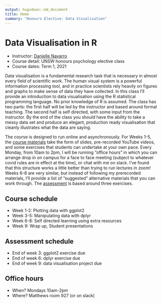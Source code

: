 ```yaml
---
output: hugodown::md_document
title: Home
summary: "Honours Elective: Data Visualisation"
---
```


# Data Visualisation in R

- Instructor: [Danielle Navarro](https://djnavarro.net)
- Course detail: UNSW honours psychology elective class
- Course dates: Term 1, 2021

Data visualisation is a fundamental research task that is necessary in almost every field of scientific work. The human visual system is a powerful information processing tool, and in practice scientists rely heavily on figures and graphs to make sense of data they have collected. In this class I'll provide an introduction to data visualisation using the R statistical programming language. No prior knowledge of R is assumed. The class has two parts: the first half will be led by the instructor and based around formal teaching. The second half is self directed, with some input from the instructor. By the end of the class you should have the ability to take a messy data set and produce an elegant, production ready visualisation that cleanly illustrates what the data are saying.

The course is designed to run online and asynchronously. For Weeks 1-5, the [course materials](/materials) take the form of slides, pre-recorded YouTube videos, and some exercises that students can undertake at your own pace. Every Monday, from 10am to 2pm, I will be running "office hours" in which you can arrange drop in on campus for a face to face meeting (subject to whatever covid rules are in effect at the time), or chat with me on slack. I've found that this structure works a little better than trying to run lectures in zoom! Weeks 6-8 are very similar, but instead of following my prerecorded materials, I'll provide a list of "suggested" alternative materials that you can work through. The [assessment](/assessment) is based around three exercises.


## Course schedule

- Week 1-2: Plotting data with ggplot2
- Week 3-5: Manipulating data with dplyr
- Week 6-8: Self directed learning using extra resources 
- Week 9: Wrap up, Student presentations

## Assessment schedule

- End of week 3: ggplot2 exercise due
- End of week 6: dplyr exercise due
- End of week 9: data visualisation project due
 
## Office hours

- When? Mondays 10am-2pm
- Where? Matthews room 927 (or on slack)



<br><br><br>
